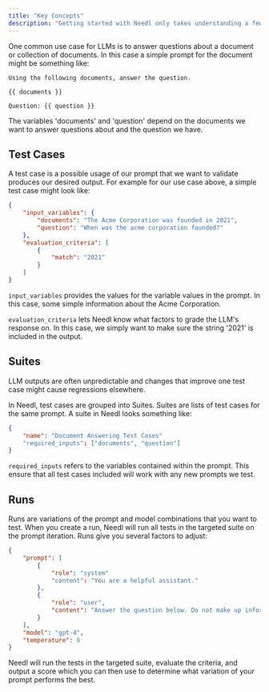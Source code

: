 ```yaml
---
title: "Key Concepts"
description: "Getting started with Needl only takes understanding a few key concepts."
---
```


One common use case for LLMs is to answer questions about a document or collection of documents. In this case a simple prompt for the document might be something like:

```
Using the following documents, answer the question.

{{ documents }}

Question: {{ question }}
```

The variables 'documents' and 'question' depend on the documents we want to answer questions about and the question we have.

## Test Cases
A test case is a possible usage of our prompt that we want to validate produces our desired output. For example for our use case above, a simple test case might look like:

```json
{
    "input_variables": {
        "documents": "The Acme Corporation was founded in 2021",
        "question": "When was the acme corporation founded?"
    },
    "evaluation_criteria": [
        {
            "match": "2021"
        }
    ]
}
```

`input_variables` provides the values for the variable values in the prompt. In this case, some simple information about the Acme Corporation.

`evaluation_criteria` lets Needl know what factors to grade the LLM's response on. In this case, we simply want to make sure the string '2021' is included in the output.

## Suites

LLM outputs are often unpredictable and changes that improve one test case might cause regressions elsewhere.

In Needl, test cases are grouped into Suites. Suites are lists of test cases for the same prompt. A suite in Needl looks something like:

```json
{
    "name": "Document Answering Test Cases"
    "required_inputs": ["documents", "question"]
}
```

`required_inputs` refers to the variables contained within the prompt. This ensure that all test cases included will work with any new prompts we test.

## Runs

Runs are variations of the prompt and model combinations that you want to test. When you create a run, Needl will run all tests in the targeted suite on the prompt iteration. Runs give you several factors to adjust:

```json
{
    "prompt": [
        {
            "role": "system"
            "content": "You are a helpful assistant."
        },
        {
            "role": "user",
            "content": "Answer the question below. Do not make up information. Only reference information included in the documents provided.\n\n{{ documents }}\n\nQuestion: {{ question }}"
        }
    ],
    "model": "gpt-4",
    "temperature": 0
}
```

Needl will run the tests in the targeted suite, evaluate the criteria, and output a score which you can then use to determine what variation of your prompt performs the best.